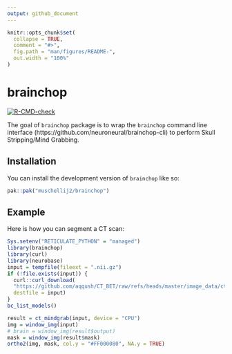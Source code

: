 ```yaml
---
output: github_document
---
```


<!-- README.md is generated from README.Rmd. Please edit that file -->

```r
knitr::opts_chunk$set(
  collapse = TRUE,
  comment = "#>",
  fig.path = "man/figures/README-",
  out.width = "100%"
)
```

# brainchop

<!-- badges: start -->
[![R-CMD-check](https://github.com/muschellij2/brainchop/actions/workflows/R-CMD-check.yaml/badge.svg)](https://github.com/muschellij2/brainchop/actions/workflows/R-CMD-check.yaml)
<!-- badges: end -->

The goal of `brainchop` package is to wrap the `brainchop` command line interface (https://github.com/neuroneural/brainchop-cli) to perform Skull Stripping/Mind Grabbing.

## Installation

You can install the development version of `brainchop` like so:

``` r
pak::pak("muschellij2/brainchop")
```

## Example

Here is how you can segment a CT scan:

```r
Sys.setenv("RETICULATE_PYTHON" = "managed")
library(brainchop)
library(curl)
library(neurobase)
input = tempfile(fileext = ".nii.gz")
if (!file.exists(input)) {
  curl::curl_download(
  "https://github.com/aqqush/CT_BET/raw/refs/heads/master/image_data/ct_20130524_1011_101232_j40s2.nii.gz",
  destfile = input)
}
bc_list_models()
```

```r
result = ct_mindgrab(input, device = "CPU")
img = window_img(input)
# brain = window_img(result$output)
mask = window_img(result$mask)
ortho2(img, mask, col.y = "#FF000080", NA.y = TRUE)
```


